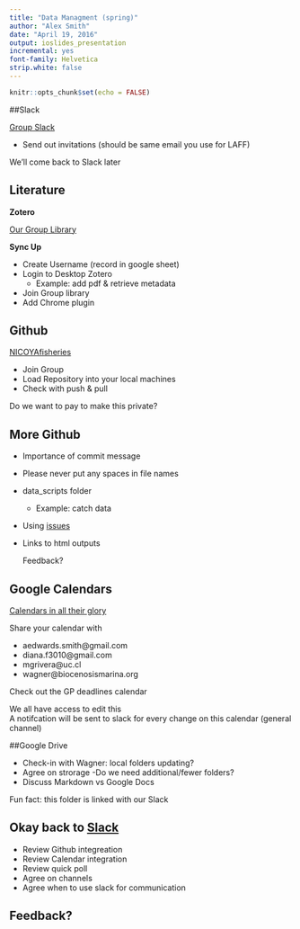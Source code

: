```yaml
---
title: "Data Managment (spring)"
author: "Alex Smith"
date: "April 19, 2016"
output: ioslides_presentation
incremental: yes
font-family: Helvetica
strip.white: false
---
```


```r
knitr::opts_chunk$set(echo = FALSE)
```

##Slack

[Group Slack](https://nicoyafisheries.slack.com/messages/data-analysis/team/alex/)

- Send out invitations (should be same email you use for LAFF)
  
We'll come back to Slack later

## Literature
**Zotero**

[Our Group Library](https://www.zotero.org/groups/509456)

   
  
**Sync Up**

- Create Username (record in google sheet)
- Login to Desktop Zotero
    - Example: add pdf & retrieve metadata
- Join Group library
- Add Chrome plugin

## Github

[NICOYAfisheries](https://github.com/nicoyafisheries)

- Join Group
- Load Repository into your local machines
- Check with push & pull
  
Do we want to pay to make this private?


## More Github 

- Importance of commit message
- Please never put any spaces in file names
- data_scripts folder 
    - Example: catch data
- Using [issues](https://github.com/nicoyafisheries/nicoyafisheries.github.io/issues)
- Links to html outputs 

  Feedback?

## Google Calendars

[Calendars in all their glory](https://calendar.google.com/calendar/render?tab=mc&pli=1#main_7)

Share your calendar with 

  - aedwards.smith@gmail.com
  - diana.f3010@gmail.com
  - mgrivera@uc.cl
  - wagner@biocenosismarina.org
  
  

Check out the GP deadlines calendar  
  
We all have access to edit this  
A notifcation will be sent to slack for every change on this calendar (general channel)  


##Google Drive

- Check-in with Wagner: local folders updating?
- Agree on strorage
  -Do we need additional/fewer folders?
- Discuss Markdown vs Google Docs

Fun fact: this folder is linked with our Slack

## Okay back to [Slack](https://nicoyafisheries.slack.com/messages/data-analysis/team/alex/)

- Review Github integreation
- Review Calendar integration
- Review quick poll
- Agree on channels
- Agree when to use slack for communication

## Feedback?
